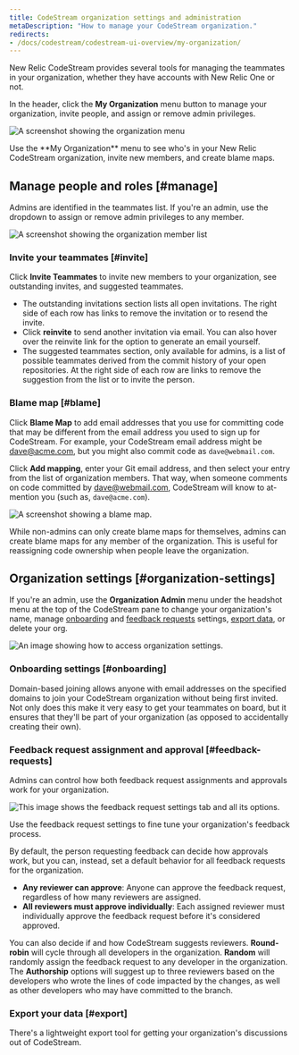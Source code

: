 ```yaml
---
title: CodeStream organization settings and administration
metaDescription: "How to manage your CodeStream organization."
redirects:
- /docs/codestream/codestream-ui-overview/my-organization/
---
```


New Relic CodeStream provides several tools for managing the teammates in your organization, whether they have accounts with New Relic One or not.

In the header, click the **My Organization** menu button to manage your organization, invite people, and assign or remove admin privileges. 

![A screenshot showing the organization menu](./images/MyOrgMenu.png "organization-menu")

<figcaption>Use the **My Organization** menu to see who's in your New Relic CodeStream organization, invite new members, and create blame maps.</figcaption>

## Manage people and roles [#manage]

Admins are identified in the teammates list. If you're an admin, use the dropdown to assign or remove admin privileges to any member.

![A screenshot showing the organization member list](./images/MyOrgMembers.png "organization-members")

### Invite your teammates [#invite]

Click **Invite Teammates** to invite new members to your organization, see outstanding invites, and suggested teammates.

  * The outstanding invitations section lists all open invitations. The right side of each row has links to remove the invitation or to resend the invite.
  * Click **reinvite** to send another invitation via email. You can also hover over the reinvite link for the option to generate an email yourself.
  * The suggested teammates section, only available for admins, is a list of possible teammates derived from the commit history of your open repositories. At the right side of each row are links to remove the suggestion from the list or to invite the person.

### Blame map [#blame]

Click **Blame Map** to add email addresses that you use for committing code that may be different from the email address you used to sign up for CodeStream. For example, your CodeStream email address might be dave@acme.com, but you might also commit code as `dave@webmail.com`. 

Click **Add mapping**, enter your Git email address, and then select your entry from the list of organization members. That way, when someone comments on code committed by dave@webmail.com, CodeStream will know to at-mention you (such as, `dave@acme.com`).

![A screenshot showing a blame map.](./images/MyOrgBlameMap.png "blame-map")

While non-admins can only create blame maps for themselves, admins can create blame maps for any member of the organization. This is useful for reassigning code ownership when people leave the organization.

## Organization settings [#organization-settings]

If you're an admin, use the **Organization Admin** menu under the headshot menu at the top of the CodeStream pane to change your organization's name, manage [onboarding](#onboarding) and [feedback requests](#feedback-request) settings, [export data](#export), or delete your org.

![An image showing how to access organization settings.](/images/OrganizationSettings.png "Organization settings")

### Onboarding settings [#onboarding]

Domain-based joining allows anyone with email addresses on the specified domains to join your CodeStream organization without being first invited. Not only does this make it very easy to get your teammates on board, but it ensures that they'll be part of your organization (as opposed to accidentally creating their own).

### Feedback request assignment and approval [#feedback-requests]

Admins can control how both feedback request assignments and approvals work for your organization. 

![This image shows the feedback request settings tab and all its options.](/images/FRTeamSettings.png "Feedback request settings")

<figcaption>Use the feedback request settings to fine tune your organization's feedback process.</figcaption>

By default, the person requesting feedback can decide how approvals work, but you can, instead, set a default behavior for all feedback requests for the organization.

* **Any reviewer can approve**: Anyone can approve the feedback request, regardless of how many reviewers are assigned.
* **All reviewers must approve individually**: Each assigned reviewer must individually approve the feedback request before it's considered approved.

You can also decide if and how CodeStream suggests reviewers. **Round-robin** will cycle through all developers in the organization. **Random** will randomly assign the feedback request to any developer in the organization. The **Authorship** options will suggest up to three reviewers based on the developers who wrote the lines of code impacted by the changes, as well as other developers who may have committed to the branch.

### Export your data [#export] 

There's a lightweight export tool for getting your organization's discussions out of CodeStream. 